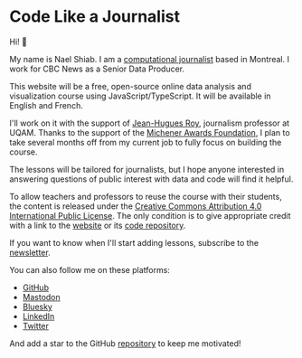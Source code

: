 # Code Like a Journalist

Hi! 👋

My name is Nael Shiab. I am a [computational journalist](https://www.naelshiab.com/) based in Montreal. I work for CBC News as a Senior Data Producer.

This website will be a free, open-source online data analysis and visualization course using JavaScript/TypeScript. It will be available in English and French.

I'll work on it with the support of [Jean-Hugues Roy](https://github.com/jhroy), journalism professor at UQAM. Thanks to the support of the [Michener Awards Foundation](https://www.michenerawards.ca/media-release/michener-awards-foundation-announces-its-2024-fellowships-winners/), I plan to take several months off from my current job to fully focus on building the course.

The lessons will be tailored for journalists, but I hope anyone interested in answering questions of public interest with data and code will find it helpful.

To allow teachers and professors to reuse the course with their students, the content is released under the [Creative Commons Attribution 4.0 International Public License](https://creativecommons.org/licenses/by/4.0/?ref=chooser-v1). The only condition is to give appropriate credit with a link to the [website](https://www.code-like-a-journalist.com/) or its [code repository](https://github.com/nshiab/code-like-a-journalist).

If you want to know when I'll start adding lessons, subscribe to the [newsletter](https://mailchi.mp/0db676437a2f/code-like-a-journalist).

You can also follow me on these platforms:

- [GitHub](https://github.com/nshiab)
- [Mastodon](https://vis.social/@naelshiab)
- [Bluesky](https://bsky.app/profile/naelshiab.bsky.social)
- [LinkedIn](https://www.linkedin.com/mynetwork/)
- [Twitter](https://twitter.com/NaelShiab)

And add a star to the GitHub [repository](https://github.com/nshiab/code-like-a-journalist) to keep me motivated!
